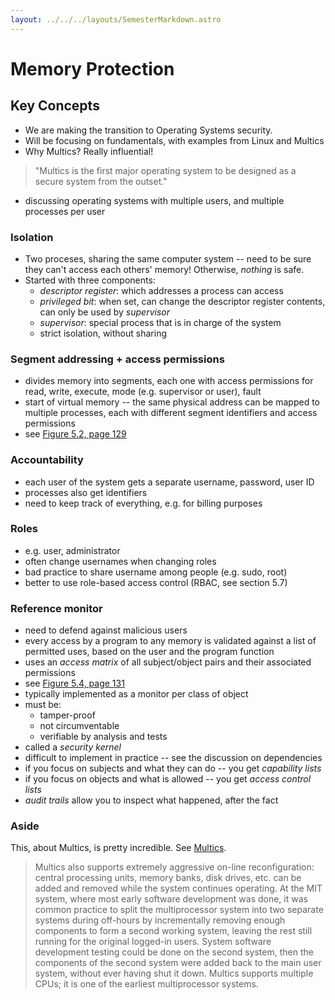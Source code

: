 ```yaml
---
layout: ../../../layouts/SemesterMarkdown.astro
---
```


# Memory Protection

## Key Concepts

- We are making the transition to Operating Systems security.
- Will be focusing on fundamentals, with examples from Linux and Multics
- Why Multics? Really influential!

> "Multics is the first major operating system to be designed as a secure system
> from the outset."

- discussing operating systems with multiple users, and multiple processes per
  user

### Isolation

- Two proceses, sharing the same computer system -- need to be sure they can't
  access each others' memory! Otherwise, _nothing_ is safe.
- Started with three components:
  - _descriptor register_: which addresses a process can access
  - _privileged bit_: when set, can change the descriptor register contents, can
    only be used by _supervisor_
  - _supervisor_: special process that is in charge of the system
  - strict isolation, without sharing

### Segment addressing + access permissions

- divides memory into segments, each one with access permissions for read,
  write, execute, mode (e.g. supervisor or user), fault
- start of virtual memory -- the same physical address can be mapped to multiple
  processes, each with different segment identifiers and access permissions
- see
  [Figure 5.2, page 129](https://people.scs.carleton.ca/~paulv/toolsjewels/TJrev1/ch5-rev1.pdf)

### Accountability

- each user of the system gets a separate username, password, user ID
- processes also get identifiers
- need to keep track of everything, e.g. for billing purposes

### Roles

- e.g. user, administrator
- often change usernames when changing roles
- bad practice to share username among people (e.g. sudo, root)
- better to use role-based access control (RBAC, see section 5.7)

### Reference monitor

- need to defend against malicious users
- every access by a program to any memory is validated against a list of
  permitted uses, based on the user and the program function
- uses an _access matrix_ of all subject/object pairs and their associated
  permissions
- see
  [Figure 5.4, page 131](https://people.scs.carleton.ca/~paulv/toolsjewels/TJrev1/ch5-rev1.pdf)
- typically implemented as a monitor per class of object
- must be:
  - tamper-proof
  - not circumventable
  - verifiable by analysis and tests
- called a _security kernel_
- difficult to implement in practice -- see the discussion on dependencies
- if you focus on subjects and what they can do -- you get _capability lists_
- if you focus on objects and what is allowed -- you get _access control lists_
- _audit trails_ allow you to inspect what happened, after the fact

### Aside

This, about Multics, is pretty incredible. See
[Multics](https://en.wikipedia.org/wiki/Multics).

> Multics also supports extremely aggressive on-line reconfiguration: central
> processing units, memory banks, disk drives, etc. can be added and removed
> while the system continues operating. At the MIT system, where most early
> software development was done, it was common practice to split the
> multiprocessor system into two separate systems during off-hours by
> incrementally removing enough components to form a second working system,
> leaving the rest still running for the original logged-in users. System
> software development testing could be done on the second system, then the
> components of the second system were added back to the main user system,
> without ever having shut it down. Multics supports multiple CPUs; it is one of
> the earliest multiprocessor systems.
